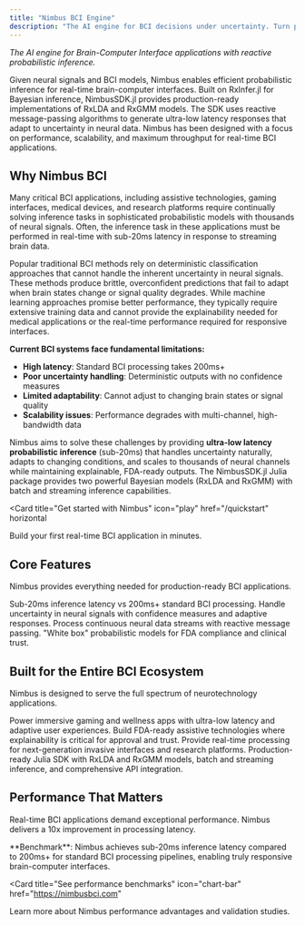 ```yaml
---
title: "Nimbus BCI Engine"
description: "The AI engine for BCI decisions under uncertainty. Turn probabilistic insights from the brain into real-time, adaptive control."
---
```


_The AI engine for Brain-Computer Interface applications with reactive probabilistic inference._

Given neural signals and BCI models, Nimbus enables efficient probabilistic inference for real-time brain-computer interfaces. Built on RxInfer.jl for Bayesian inference, NimbusSDK.jl provides production-ready implementations of RxLDA and RxGMM models. The SDK uses reactive message-passing algorithms to generate ultra-low latency responses that adapt to uncertainty in neural data. Nimbus has been designed with a focus on performance, scalability, and maximum throughput for real-time BCI applications.

## Why Nimbus BCI

Many critical BCI applications, including assistive technologies, gaming interfaces, medical devices, and research platforms require continually solving inference tasks in sophisticated probabilistic models with thousands of neural signals. Often, the inference task in these applications must be performed in real-time with sub-20ms latency in response to streaming brain data.

Popular traditional BCI methods rely on deterministic classification approaches that cannot handle the inherent uncertainty in neural signals. These methods produce brittle, overconfident predictions that fail to adapt when brain states change or signal quality degrades. While machine learning approaches promise better performance, they typically require extensive training data and cannot provide the explainability needed for medical applications or the real-time performance required for responsive interfaces.

**Current BCI systems face fundamental limitations:**
- **High latency**: Standard BCI processing takes 200ms+ 
- **Poor uncertainty handling**: Deterministic outputs with no confidence measures
- **Limited adaptability**: Cannot adjust to changing brain states or signal quality
- **Scalability issues**: Performance degrades with multi-channel, high-bandwidth data

Nimbus aims to solve these challenges by providing **ultra-low latency probabilistic inference** (sub-20ms) that handles uncertainty naturally, adapts to changing conditions, and scales to thousands of neural channels while maintaining explainable, FDA-ready outputs. The NimbusSDK.jl Julia package provides two powerful Bayesian models (RxLDA and RxGMM) with batch and streaming inference capabilities.

<Card
  title="Get started with Nimbus"
  icon="play"
  href="/quickstart"
  horizontal
>
  Build your first real-time BCI application in minutes.
</Card>

## Core Features

Nimbus provides everything needed for production-ready BCI applications.

<Columns cols={2}>
  <Card
    title="Ultra-low latency"
    icon="bolt"
    href="/core-concepts/real-time-processing"
  >
    Sub-20ms inference latency vs 200ms+ standard BCI processing.
  </Card>
  <Card
    title="Probabilistic AI"
    icon="lightbulb"
    href="/core-concepts/probabilistic-ai"
  >
    Handle uncertainty in neural signals with confidence measures and adaptive responses.
  </Card>
  <Card
    title="Real-time streaming"
    icon="signal"
    href="/inference-configuration/streaming-inference"
  >
    Process continuous neural data streams with reactive message passing.
  </Card>
  <Card
    title="Explainable outputs"
    icon="shield"
    href="/core-concepts/uncertainty-handling"
  >
    "White box" probabilistic models for FDA compliance and clinical trust.
  </Card>
</Columns>

## Built for the Entire BCI Ecosystem

Nimbus is designed to serve the full spectrum of neurotechnology applications.

<Columns cols={2}>
  <Card
    title="Consumer Neurotech"
    icon="gamepad"
    href="/examples/consumer-applications"
  >
    Power immersive gaming and wellness apps with ultra-low latency and adaptive user experiences.
  </Card>
  <Card
    title="Medical & Assistive Tech"
    icon="heartbeat"
    href="/examples/medical-applications"
  >
    Build FDA-ready assistive technologies where explainability is critical for approval and trust.
  </Card>
  <Card
    title="High-Bandwidth Research"
    icon="microscope"
    href="/examples/research-applications"
  >
    Provide real-time processing for next-generation invasive interfaces and research platforms.
  </Card>
  <Card
    title="Julia SDK"
    icon="code"
    href="/api-reference/julia-sdk"
  >
    Production-ready Julia SDK with RxLDA and RxGMM models, batch and streaming inference, and comprehensive API integration.
  </Card>
</Columns>

## Performance That Matters

Real-time BCI applications demand exceptional performance. Nimbus delivers a 10x improvement in processing latency.

<Note>
**Benchmark**: Nimbus achieves sub-20ms inference latency compared to 200ms+ for standard BCI processing pipelines, enabling truly responsive brain-computer interfaces.
</Note>

<Card
  title="See performance benchmarks"
  icon="chart-bar"
  href="https://nimbusbci.com"
>
  Learn more about Nimbus performance advantages and validation studies.
</Card>
